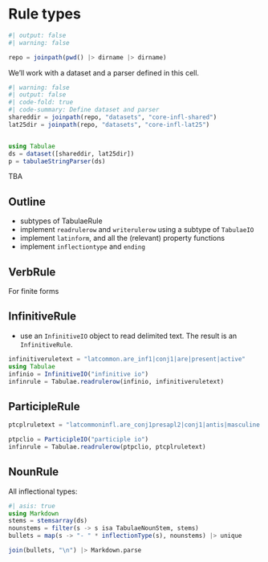 # Rule types

```julia
#| output: false
#| warning: false

repo = joinpath(pwd() |> dirname |> dirname)
```


We'll work with a dataset and a parser defined in this cell.

```julia
#| warning: false
#| output: false
#| code-fold: true
#| code-summary: Define dataset and parser
shareddir = joinpath(repo, "datasets", "core-infl-shared") 
lat25dir = joinpath(repo, "datasets", "core-infl-lat25") 


using Tabulae
ds = dataset([shareddir, lat25dir])
p = tabulaeStringParser(ds)
```

::: {.callout-caution title="Contents TBA"}
TBA
:::

## Outline

- subtypes of TabulaeRule
- implement `readrulerow` and `writerulerow` using a subtype of `TabulaeIO`
- implement `latinform`, and all the (relevant) property functions
- implement `inflectiontype` and `ending`


## VerbRule

For finite forms

## InfinitiveRule


- use an `InfinitiveIO` object to read delimited text. The result is an `InfinitiveRule`.

```julia
infinitiveruletext = "latcommon.are_inf1|conj1|are|present|active"
using Tabulae
infinio = InfinitiveIO("infinitive io")
infinrule = Tabulae.readrulerow(infinio, infinitiveruletext)
```


## ParticipleRule

```julia
ptcplruletext = "latcommoninfl.are_conj1presapl2|conj1|antis|masculine|gen|singular|present|active"

ptpclio = ParticipleIO("participle io")
infinrule = Tabulae.readrulerow(ptpclio, ptcplruletext)
```


## NounRule


All inflectional types:

```julia
#| asis: true
using Markdown
stems = stemsarray(ds)
nounstems = filter(s -> s isa TabulaeNounStem, stems)
bullets = map(s -> "- " * inflectionType(s), nounstems) |> unique

join(bullets, "\n") |> Markdown.parse
```
